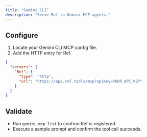 ```yaml
---
title: "Gemini CLI"
description: "Serve Ref to Gemini MCP agents."
---
```


## Configure

1. Locate your Gemini CLI MCP config file.
2. Add the HTTP entry for Ref.

```json
{
  "servers": {
    "Ref": {
      "type": "http",
      "url": "https://api.ref.tools/mcp?apiKey=YOUR_API_KEY"
    }
  }
}
```

## Validate

- Run `gemini mcp list` to confirm Ref is registered.
- Execute a sample prompt and confirm the tool call succeeds.
